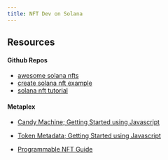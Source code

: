 ```yaml
---
title: NFT Dev on Solana
---
```


## Resources

#### Github Repos

- [awesome solana nfts](https://github.com/ilmoi/awesome-solana-nfts)
- [create solana nft example](https://github.com/supercoolx/create-solana-nft-example)
- [solana nft tutorial](https://github.com/alchemyplatform/solana-nft-tutorial)

#### Metaplex

- [Candy Machine; Getting Started using Javascript](https://developers.metaplex.com/candy-machine/getting-started/js)
- [Token Metadata; Getting Started using Javascript](https://developers.metaplex.com/token-metadata/getting-started/js)

- [Programmable NFT Guide](https://github.com/metaplex-foundation/mpl-token-metadata/blob/main/programs/token-metadata/program/ProgrammableNFTGuide.md)